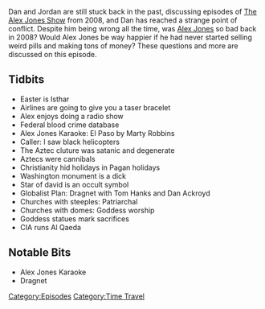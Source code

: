 {{DEFAULTSORT:
    #_EPISODE_0124:March 23, 2008
}}{{Episode
    | title             = March 23, 2008
    | caption           = Listen to this episode on [https://knowledgefight.libsyn.com/knowledge-fight-march-23-2008 Libsyn] [https://open.spotify.com/episode/1vCfYsK3tLCzDQkLWfM0t7 Spotify], Read the [[Transcript/124: March 23, 2008|Unofficial Transcript]]
    | episodeNumber     = 124
    | length            = 01:35:56
    | airDate           = January 29, 2018
    | coverageStartDate = March 23, 2009
    | coverageEndDate   = March 23, 2008
    | episodeType       = [[:Category:Time Travel|Time Travel]]
    | oocDrop           = This is gonna be a weird radio show
    | previousEpisode   = [[123: March 18, 2008]]
    | nextEpisode       = [[125: Project Camelot's War In Heaven]]
}}

{{Stub}}

Dan and Jordan are still stuck back in the past, discussing episodes of [[The Alex Jones Show]] from 2008, and Dan has reached a strange point of conflict. Despite him being wrong all the time, was [[Alex Jones]] so bad back in 2008? Would Alex Jones be way happier if he had never started selling weird pills and making tons of money?  These questions and more are discussed on this episode.

==Tidbits==

*Easter is Isthar
*Airlines are going to give you a taser bracelet
*Alex enjoys doing a radio show
*Federal blood crime database
*Alex Jones Karaoke: El Paso by Marty Robbins
*Caller: I saw black helicopters
*The Aztec cluture was satanic and degenerate
*Aztecs were cannibals
*Christianity hid holidays in Pagan holidays
*Washington monument is a dick
*Star of david is an occult symbol
*Globalist Plan: Dragnet with Tom Hanks and Dan Ackroyd
*Churches with steeples: Patriarchal
*Churches with domes: Goddess worship
*Goddess statues mark sacrifices
*CIA runs Al Qaeda

==Notable Bits==

*Alex Jones Karaoke
*Dragnet

[[Category:Episodes]]
[[Category:Time Travel]]
